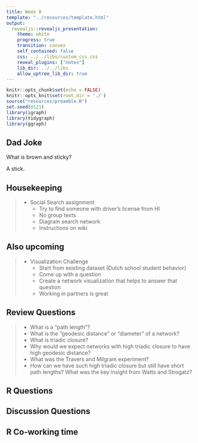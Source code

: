 ```yaml
---
title: Week 8
template: "../resources/template.html"
output: 
  revealjs::revealjs_presentation:
    theme: white
    progress: true
    transition: convex
    self_contained: false
    css: ../../libs/custom_css.css
    reveal_plugins: ["notes"]
    lib_dir: ../../libs
    allow_uptree_lib_dir: true
---
```


```r
knitr::opts_chunk$set(echo = FALSE)
knitr::opts_knit$set(root.dir = './')
source("resources/preamble.R")
set.seed(0121)
library(igraph)
library(tidygraph)
library(ggraph)
```

## Dad Joke

What is brown and sticky?

<span class='fragment'>
A stick.
</span>

## Housekeeping

> - Social Search assignment
>	- Try to find someone with driver's license from HI
>	- No group texts
>	- Diagram search network
>	- Instructions on wiki

## Also upcoming

> - Visualization Challenge
>	- Start from existing dataset (Dutch school student behavior)
>	- Come up with a question
>	- Create a network visualization that helps to answer that question
>	- Working in partners is great


## Review Questions

> - What is a "path length"?
> - What is the "geodesic distance" or "diameter" of a network?
> - What is triadic closure?
> - Why would we expect networks with high triadic closure to have high geodesic distance?
> - What was the Travers and Milgram experiment?
> - How can we have such high triadic closure but still have short path lengths? What was the key insight from Watts and Strogatz?

## R Questions


## Discussion Questions


## R Co-working time
